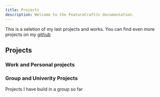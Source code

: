 ```yaml
---
title: Projects
description: Welcome to the FeatureCraftJs documentation.
---
```


<ProjectsIntro />

<Callout>

This is a seletion of my last projects and works. You can find even more projects on my [github](https://github.com/podnesTaF)

</Callout>

## Projects

### Work and Personal projects

<CardContainer>

<Card
  href="/projects/lift-peak"
  imageUrl="https://storage.googleapis.com/abe_cloud_storage/website/Preview.png"
  title="Lift Peak - Fitness Social App"
  tags="typescript,react,web,remixjs,nestjs"
/>

<Card
  href="/projects/abm-web"
  imageUrl="https://storage.googleapis.com/abe_cloud_storage/website%2Fevent-preview.png"
  title="The main platform for Ace Battle Association"
  tags="typescript,react,web,remixjs,nestjs"
/>

<Card
  href="/projects/abm-mobile"
  imageUrl="https://storage.googleapis.com/abe_cloud_storage/website%2Fmobile-preview.png"
  title="Ace Battle Events Mobile Platform"
  tags="typescript,react,mobile,reactnative,expo,nestjs"
/>

<Card
  href="/projects/cfit-factory"
  imageUrl="https://storage.googleapis.com/abe_cloud_storage/website%2Fcfit-factory.png"
  title="CFit Factory. CFit Factory - Cross-fit programs and execution. Mobile application"
  tags="typescript,react,web,remixjs,nextjs,reactnative,mobile"
  inProgress={true}
/>

<Card
  href="/projects/feature-craft-js"
  imageUrl="https://storage.googleapis.com/abe_cloud_storage/website%2Ffcjs.png"
  title="Feature Craft Js - open source js advanced features library."
  tags="nextjs,library,features,nestjs"
  inProgress={true}
/>

</CardContainer>

### Group and Univerity Projects

Projects I have build in a group so far

<CardContainer>

<Card
  href="/projects/meminder"
  imageUrl="https://storage.googleapis.com/abe_cloud_storage/website%2Fmeminder.png"
  title="Meminder - web reminder app. Group work."
  tags="typescript,react,mobile,reactnative,expo,"
/>

<Card
  href="/projects/cs-utopia"
  imageUrl="https://storage.googleapis.com/abe_cloud_storage/website%2Fcs-utopia.png"
  title="CS Utopia - Challenge - introduction to Computer Science."
  tags="nextjs,mui,group,strapi"
/>

<Card
  href="/projects/ahmo-platforms"
  imageUrl="https://storage.googleapis.com/abe_cloud_storage/website%2Fahmo-chat.png"
  title="AHMO Chat Platforms"
  tags="typescript,react,web,remixjs,nestjs"
/>

</CardContainer>
